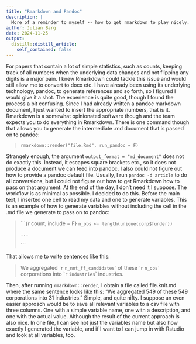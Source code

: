 ```yaml
---
title: "Rmarkdown and Pandoc"
description: |
  More of a reminder to myself -- how to get rmarkdown to play nicely.
author: Julian Barg
date: 2024-11-25
output:
  distill::distill_article:
    self_contained: false
---
```


For papers that contain a lot of simple statistics, such as counts, keeping 
track of all numbers when the underlying data changes and not flipping any 
digits is a major pain. I knew Rmarkdown could tackle this issue and would still
allow me to convert to docx etc. I have already been using its underlying 
technology, pandoc, to generate references and so forth, so I figured I would
give it a shot. The experience is quite good, though I found the process 
a bit confusing. Since I had already written a pandoc markdown document, I just
wanted to insert the appropriate numbers, that is it. Rmarkdown is a somewhat 
opinionated software though and the team expects you to do everything in 
Rmarkdown. There is one command though that allows you to generate the 
intermediate .md document that is passed on to pandoc: 

> `rmarkdown::render("file.Rmd", run_pandoc = F)`

Strangely enough, the argument `output_format = "md_document"` does not do
exactly this. Instead, it escapes square brackets etc., so it does not produce
a document we can feed into pandoc. I also could not figure out how to provide
a pandoc default file. Usually, I run `pandoc -d article` to do all conversions,
but I could not figure out how to get Rmarkdown how to pass on that argument.
At the end of the day, I don't need it I suppose. The workflow is as minimal as
possible. I decided to do this. Before the main text, I inserted one cell to 
read my data and one to generate variables. This is an example of how to 
generate variables without including the cell in the .md file we generate to 
pass on to pandoc:

> \`\`\`\{r count, include = F\}
> `n_obs <- length(unique(corp$funder))`
> 
> `...`
> 
> \`\`\`

That allows me to write sentences like this:

> We aggregated \``r` `n_not_ff_candidates`\` of these \``r` `n_obs`\` corporations into \``r` `industries`\` industries.

Then, after running `rmarkdown::render`, I obtain a file called file.knit.md 
where the same sentence looks like this: "We aggregated 549 of these 549 
corporations into 31 industries." Simple, and quite nifty. I suppose an 
even easier approach would be to save all relevant variables to a csv file with 
three columns. One with a simple variable name, one with a description, and
one with the actual value. Although the result of the current approach is also 
nice. In one file, I can see not just the variables name but also 
how exactly I generated the variable, and if I want to 
I can jump in with Rstudio and look at all variables, too.








